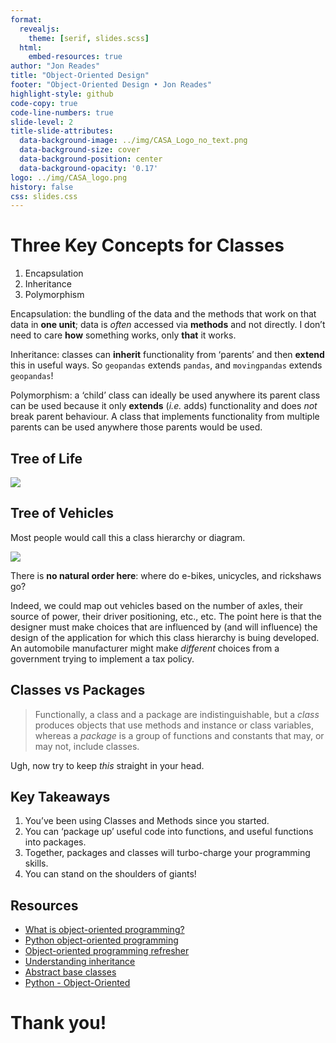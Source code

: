 ```yaml
---
format:
  revealjs:
    theme: [serif, slides.scss]
  html:
    embed-resources: true
author: "Jon Reades"
title: "Object-Oriented Design"
footer: "Object-Oriented Design • Jon Reades"
highlight-style: github
code-copy: true
code-line-numbers: true
slide-level: 2
title-slide-attributes:
  data-background-image: ../img/CASA_Logo_no_text.png
  data-background-size: cover
  data-background-position: center
  data-background-opacity: '0.17'
logo: ../img/CASA_logo.png
history: false
css: slides.css
---
```


# Three Key Concepts for Classes

1. Encapsulation
2. Inheritance
3. Polymorphism

::: {.notes}
Encapsulation: the bundling of the data and the methods that work on that data in **one unit**; data is *often* accessed via **methods** and not directly. I don't need to care **how** something works, only **that** it works.

Inheritance: classes can **inherit** functionality from 'parents' and then **extend** this in useful ways. So `geopandas` extends `pandas`, and `movingpandas` extends `geopandas`!

Polymorphism: a 'child' class can ideally be used anywhere its parent class can be used because it only **extends** (*i.e.* adds) functionality and does *not* break parent behaviour. A class that implements functionality from multiple parents can be used anywhere those parents would be used.
:::

## Tree of Life

![](../img/Life.png)


## Tree of Vehicles

Most people would call this a class hierarchy or diagram.

![](../img/Vehicles.png)

There is **no natural order here**: where do e-bikes, unicycles, and rickshaws go?

::: {.notes}

Indeed, we could map out vehicles based on the number of axles, their source of power, their driver positioning, etc., etc. The point here is that the designer must make choices that are influenced by (and will influence) the design of the application for which this class hierarchy is buing developed. An automobile manufacturer might make *different* choices from a government trying to implement a tax policy.

:::


## Classes vs Packages

> Functionally, a class and a package are indistinguishable, but a _class_ produces objects that use methods and instance or class variables, whereas a _package_ is a group of functions and constants that may, or may not, include classes.

Ugh, now try to keep _this_ straight in your head.


## Key Takeaways

1. You’ve been using Classes and Methods since you started. 
2. You can ‘package up’ useful code into functions, and useful functions into packages.
3. Together, packages and classes will turbo-charge your programming skills.
4. You can stand on the shoulders of giants!


## Resources {.smaller}

- [What is object-oriented programming?](https://www.linkedin.com/learning/python-quick-start/what-is-object-oriented-programming)
- [Python object-oriented programming](https://www.linkedin.com/learning/python-object-oriented-programming/python-object-oriented-programming)
- [Object-oriented programming refresher](https://www.linkedin.com/learning/python-object-oriented-programming/object-oriented-programming-refresher)
- [Understanding inheritance](https://www.linkedin.com/learning/python-object-oriented-programming/understanding-inheritance)
- [Abstract base classes](https://www.linkedin.com/learning/python-object-oriented-programming/abstract-base-classes)
- [Python - Object-Oriented](https://www.tutorialspoint.com/python/python_classes_objects.htm)

# Thank you!